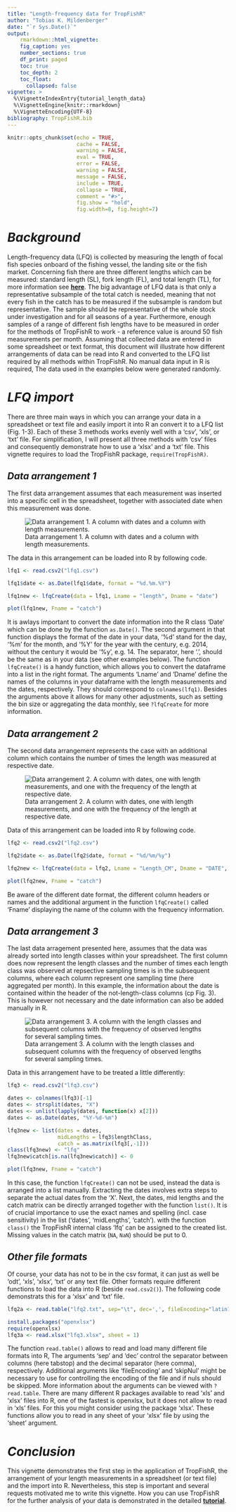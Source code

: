 ```yaml
---
title: "Length-frequency data for TropFishR"
author: "Tobias K. Mildenberger"
date: "`r Sys.Date()`"
output:
    rmarkdown::html_vignette:
    fig_caption: yes
    number_sections: true
    df_print: paged
    toc: true
    toc_depth: 2
    toc_float:
      collapsed: false
vignette: >
  %\VignetteIndexEntry{tutorial_length_data}
  %\VignetteEngine{knitr::rmarkdown}
  %\VignetteEncoding{UTF-8}
bibliography: TropFishR.bib
---
```


```r
knitr::opts_chunk$set(echo = TRUE,
                      cache = FALSE,
                      warning = FALSE,
                      eval = TRUE,
                      error = FALSE,
                      warning = FALSE,
                      message = FALSE,
                      include = TRUE,
                      collapse = TRUE,
                      comment = "#>",
                      fig.show = "hold",
                      fig.width=8, fig.height=7)
```



# *Background*

Length-frequency data (LFQ) is collected by measuring the length of focal fish species onboard of the fishing vessel, the landing site or the fish market. Concerning fish there are three different lengths which can be measured: standard length (SL), fork length (FL), and total length (TL), for more information see [**here**](http://www.fao.org/3/T0535E/T0535E02.htm). The big advantage of LFQ data is that only a representative subsample of the total catch is needed, meaning that not every fish in the catch has to be measured if the subsample is random but representative. The sample should be representative of the whole stock under investigation and for all seasons of a year. Furthermore, enough samples of a range of different fish lengths have to be measured in order for the methods of TropFishR to work - a reference value is around 50 fish measurements per month. Assuming that collected data are entered in some spreadsheet or text format, this document will illustrate how different arrangements of data can be read into R and converted to the LFQ list required by all methods within TropFishR. No manual data input in R is required, The data used in the examples below were generated randomly.


# *LFQ import*

There are three main ways in which you can arrange your data in a spreadsheet or text file and easily import it into R an convert it to a LFQ list (Fig. 1-3). Each of these 3 methods works evenly well with a 'csv', 'xls', or 'txt' file. For simplification, I will present all three methods with 'csv' files and consequently demonstrate how to use a 'xlsx' and a 'txt' file. This vignette requires to load the TropFishR package, ` require(TropFishR)`.




## *Data arrangement 1*

The first data arrangement assumes that each measurement was inserted into a specific cell in the spreadsheet, together with associated date when this measurement was done.


![Data arrangement 1. A column with dates and a column with length measurements.](LFQdat1.png)


The data in this arrangement can be loaded into R by following code.

```r
lfq1 <- read.csv2("lfq1.csv")

lfq1$date <- as.Date(lfq1$date, format = "%d.%m.%Y")

lfq1new <- lfqCreate(data = lfq1, Lname = "length", Dname = "date")

plot(lfq1new, Fname = "catch")
```

It is awlays important to convert the date information into the R class 'Date' which can be done by the function `as.Date()`. The second argument in that function displays the format of the date in your data, '%d' stand for the day, '%m' for the month, and '%Y' for the year with the century, e.g. 2014, without the century it would be '%y', e.g. 14. The separator, here '.', should be the same as in your data (see other examples below). The function `lfqCreate()` is a handy function, which allows you to convert the dataframe into a list in the right format. The arguments 'Lname' and 'Dname' define the names of the columns in your dataframe with the length measurements and the dates, respectively. They should correspond to `colnames(lfq1)`. Besides the arguments above it allows for many other adjustments, such as setting the bin size or aggregating the data monthly, see `?lfqCreate` for more information.




## *Data arrangement 2*

The second data arrangement represents the case with an additional column which contains the number of times the length was measured at respective date.


![Data arrangement 2. A column with dates, one with length measurements, and one with the frequency of the length at respective date.](LFQdat2.png)

Data of this arrangement can be loaded into R by following code.

```r
lfq2 <- read.csv2("lfq2.csv")

lfq2$date <- as.Date(lfq2$date, format = "%d/%m/%y")

lfq2new <- lfqCreate(data = lfq2, Lname = "Length_CM", Dname = "DATE", Fname = "Frequency")

plot(lfq2new, Fname = "catch")
```
Be aware of the different date format, the different column headers or names and the additional argument in the function `lfqCreate()` called 'Fname' displaying the name of the column with the frequency information.


## *Data arrangement 3*

The last data arragement presented here, assumes that the data was already sorted into length classes within your spreadsheet. The first column does now represent the length classes and the number of times each length class was observed at repsective sampling times is in the subsequent columns, where each column represent one sampling time (here aggregated per month). In this example, the information about the date is contained within the header of the not-length-class columns (cp Fig. 3). This is however not necessary and the date information can also be added manually in R.

![Data arrangement 3. A column with the length classes and subsequent columns with the frequency of observed lengths for several sampling times.](LFQdat3.png)

Data in this arrangement have to be treated a little differently:

```r
lfq3 <- read.csv2("lfq3.csv")

dates <- colnames(lfq3)[-1]
dates <- strsplit(dates, "X")
dates <- unlist(lapply(dates, function(x) x[2]))
dates <- as.Date(dates, "%Y-%d-%m")

lfq3new <- list(dates = dates,
                midLengths = lfq3$lengthClass,
                catch = as.matrix(lfq3[,-1]))
class(lfq3new) <- "lfq"
lfq3new$catch[is.na(lfq3new$catch)] <- 0

plot(lfq3new, Fname = "catch")
```
In this case, the function `lfqCreate()` can not be used, instead the data is arranged into a list manually. Extracting the dates involves extra steps to separate the actual dates from the 'X'. Next, the dates, mid lengths and the catch matrix can be directly arranged together with the function `list()`. It is of crucial importance to use the exact names and spelling (incl. case sensitivity) in the list ('dates', 'midLengths', 'catch'). with the function `class()` the TropFishR internal class 'lfq' can be assigned to the created list. Missing values in the catch matrix (`NA`, `NaN`) should be put to 0.


## *Other file formats*
Of course, your data has not to be in the csv format, it can just as well be 'odt', 'xls', 'xlsx', 'txt' or any text file. Other formats require different functions to load the data into R (beside `read.csv2()`). The following code demonstrats this for a 'xlsx' and 'txt' file.


```r
lfq2a <- read.table("lfq2.txt", sep="\t", dec=',', fileEncoding="latin1", skipNul=TRUE)

install.packages("openxlsx")
require(openxlsx)
lfq3a <- read.xlsx("lfq3.xlsx", sheet = 1)

```

The function `read.table()` allows to read and load many different file formats into R, The arguments 'sep' and 'dec' control the separator between columns (here tabstop) and the decimal separator (here comma), respectively. Additional arguments like 'fileEncoding' and 'skipNul' might be necessary to use for controlling the encoding of the file and if nuls should be skipped. More information about the arguments can be viewed with `?read.table`. There are many different R packages available to read 'xls' and 'xlsx' files into R, one of the fastest is openxlsx, but it does not allow to read in 'xls' files. For this you might consider using the package 'xlsx'. These functions allow you to read in any sheet of your 'xlsx' file by using the 'sheet' argument.



# *Conclusion*
This vignette demonstrates the first step in the application of TropFishR,
the arrangement of your length measurements in a spreadsheet (or text file) and
the import into R. Nevertheless, this step is important and several requests
motivated me to write this vignette. How you can use TropFishR for the
further analysis of your data is demonstrated in the detailed [**tutorial**](https://cran.r-project.org/package=TropFishR/vignettes/tutorial.html).
